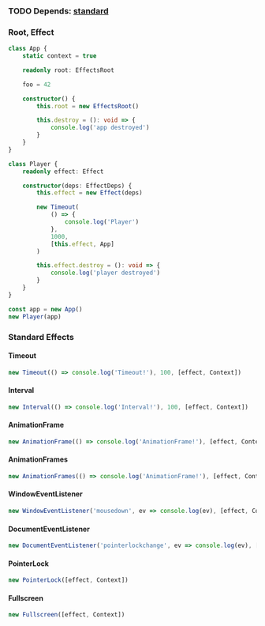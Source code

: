 ### TODO Depends: [standard](../../standard/Standard.md)

### Root, Effect

```ts
class App {
    static context = true

    readonly root: EffectsRoot

    foo = 42

    constructor() {
        this.root = new EffectsRoot()

        this.destroy = (): void => {
            console.log('app destroyed')
        }
    }
}

class Player {
    readonly effect: Effect

    constructor(deps: EffectDeps) {
        this.effect = new Effect(deps)

        new Timeout(
            () => {
                console.log('Player')
            },
            1000,
            [this.effect, App]
        )

        this.effect.destroy = (): void => {
            console.log('player destroyed')
        }
    }
}

const app = new App()
new Player(app)
```

### Standard Effects
#### Timeout
```ts
new Timeout(() => console.log('Timeout!'), 100, [effect, Context])
```

#### Interval
```ts
new Interval(() => console.log('Interval!'), 100, [effect, Context])
```

#### AnimationFrame
```ts
new AnimationFrame(() => console.log('AnimationFrame!'), [effect, Context])
```

#### AnimationFrames
```ts
new AnimationFrames(() => console.log('AnimationFrame!'), [effect, Context])
```

#### WindowEventListener
```ts
new WindowEventListener('mousedown', ev => console.log(ev), [effect, Context], { once: true })
```

#### DocumentEventListener
```ts
new DocumentEventListener('pointerlockchange', ev => console.log(ev), [effect, Context], { once: true })
```

#### PointerLock
```ts
new PointerLock([effect, Context])
```

#### Fullscreen
```ts
new Fullscreen([effect, Context])
```